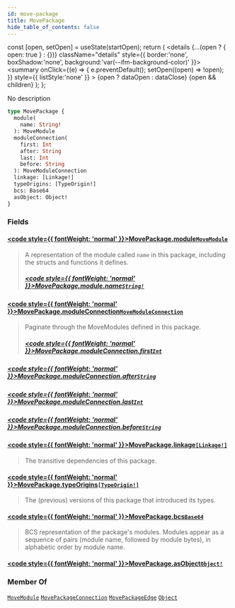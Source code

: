 ```yaml
---
id: move-package
title: MovePackage
hide_table_of_contents: false
---
```









  const [open, setOpen] = useState(startOpen);
  return (
    <details {...(open ? { open: true } : {})} className="details" style={{ border:'none', boxShadow:'none', background:'var(--ifm-background-color)' }}>
      <summary
        onClick={(e) => {
          e.preventDefault();
          setOpen((open) => !open);
        }}
        style={{ listStyle:'none' }}
      >
      {open ? dataOpen : dataClose}
      </summary>
      {open && children}
    </details>
  );
};








No description


```graphql
type MovePackage {
  module(
    name: String!
  ): MoveModule
  moduleConnection(
    first: Int
    after: String
    last: Int
    before: String
  ): MoveModuleConnection
  linkage: [Linkage!]
  typeOrigins: [TypeOrigin!]
  bcs: Base64
  asObject: Object!
}
```




### Fields

#### [<code style={{ fontWeight: 'normal' }}>MovePackage.<b>module</b></code>](#)<Bullet />[`MoveModule`](/references/sui-api/graphql/reference/objects/move-module) <Badge class="badge badge--secondary" text="object"/> 
> 
> 
> A representation of the module called `name` in this package, including the
> structs and functions it defines.
> ##### [<code style={{ fontWeight: 'normal' }}>MovePackage.module.<b>name</b></code>](#)<Bullet />[`String!`](/references/sui-api/graphql/reference/scalars/string) <Badge class="badge badge--secondary" text="non-null"/> <Badge class="badge badge--secondary" text="scalar"/> 
> 
> 
> 
> 

#### [<code style={{ fontWeight: 'normal' }}>MovePackage.<b>moduleConnection</b></code>](#)<Bullet />[`MoveModuleConnection`](/references/sui-api/graphql/reference/objects/move-module-connection) <Badge class="badge badge--secondary" text="object"/> 
> 
> 
> Paginate through the MoveModules defined in this package.
> ##### [<code style={{ fontWeight: 'normal' }}>MovePackage.moduleConnection.<b>first</b></code>](#)<Bullet />[`Int`](/references/sui-api/graphql/reference/scalars/int) <Badge class="badge badge--secondary" text="scalar"/> 
> 
> 
> 
> 

##### [<code style={{ fontWeight: 'normal' }}>MovePackage.moduleConnection.<b>after</b></code>](#)<Bullet />[`String`](/references/sui-api/graphql/reference/scalars/string) <Badge class="badge badge--secondary" text="scalar"/> 
> 
> 
> 
> 

##### [<code style={{ fontWeight: 'normal' }}>MovePackage.moduleConnection.<b>last</b></code>](#)<Bullet />[`Int`](/references/sui-api/graphql/reference/scalars/int) <Badge class="badge badge--secondary" text="scalar"/> 
> 
> 
> 
> 

##### [<code style={{ fontWeight: 'normal' }}>MovePackage.moduleConnection.<b>before</b></code>](#)<Bullet />[`String`](/references/sui-api/graphql/reference/scalars/string) <Badge class="badge badge--secondary" text="scalar"/> 
> 
> 
> 
> 

#### [<code style={{ fontWeight: 'normal' }}>MovePackage.<b>linkage</b></code>](#)<Bullet />[`[Linkage!]`](/references/sui-api/graphql/reference/objects/linkage) <Badge class="badge badge--secondary" text="list"/> <Badge class="badge badge--secondary" text="object"/> 
> 
> 
> The transitive dependencies of this package.
> 

#### [<code style={{ fontWeight: 'normal' }}>MovePackage.<b>typeOrigins</b></code>](#)<Bullet />[`[TypeOrigin!]`](/references/sui-api/graphql/reference/objects/type-origin) <Badge class="badge badge--secondary" text="list"/> <Badge class="badge badge--secondary" text="object"/> 
> 
> 
> The (previous) versions of this package that introduced its types.
> 

#### [<code style={{ fontWeight: 'normal' }}>MovePackage.<b>bcs</b></code>](#)<Bullet />[`Base64`](/references/sui-api/graphql/reference/scalars/base-64) <Badge class="badge badge--secondary" text="scalar"/> 
> 
> 
> BCS representation of the package's modules.  Modules appear as a sequence of pairs (module
> name, followed by module bytes), in alphabetic order by module name.
> 

#### [<code style={{ fontWeight: 'normal' }}>MovePackage.<b>asObject</b></code>](#)<Bullet />[`Object!`](/references/sui-api/graphql/reference/objects/object) <Badge class="badge badge--secondary" text="non-null"/> <Badge class="badge badge--secondary" text="object"/> 
> 
> 
> 
> 



### Member Of

[`MoveModule`](/references/sui-api/graphql/reference/objects/move-module)  <Badge class="badge badge--secondary" text="object"/><Bullet />[`MovePackageConnection`](/references/sui-api/graphql/reference/objects/move-package-connection)  <Badge class="badge badge--secondary" text="object"/><Bullet />[`MovePackageEdge`](/references/sui-api/graphql/reference/objects/move-package-edge)  <Badge class="badge badge--secondary" text="object"/><Bullet />[`Object`](/references/sui-api/graphql/reference/objects/object)  <Badge class="badge badge--secondary" text="object"/>

